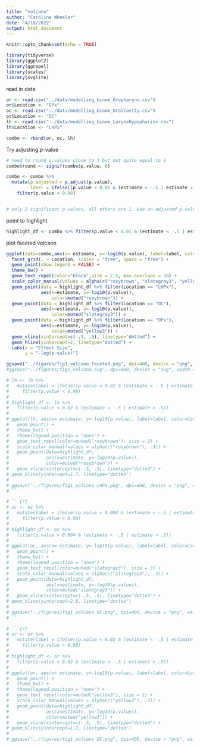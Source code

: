 ```yaml
---
title: "volcano"
author: "Caroline Wheeler"
date: "4/18/2022"
output: html_document
---
```


```r
knitr::opts_chunk$set(echo = TRUE)

library(tidyverse)
library(ggplot2)
library(ggrepel)
library(scales)
library(svglite)
```

read in data
```r
or <- read.csv("../data/modelling_binom_Oropharynx.csv")
or$Location <- "OPx"
oc <- read.csv("../data/modelling_binom_OralCavity.csv")
oc$Location <- "OC"
lh <- read.csv("../data/modelling_binom_LarynxHypopharinx.csv")
lh$Location <- "LHPx"

combo <- rbind(or, oc, lh)
```

Try adjusting p-value
```r
# need to round p.values close to 1 but not quite equal to 1
combo$round <- signif(combo$p.value, 6)

combo <- combo %>%
  mutate(p.adjusted = p.adjust(p.value),
         label = ifelse((p.value < 0.01 & (estimate < -.5 | estimate > .5)), term, "")) %>%
    filter(p.value < 0.98)


# only 2 significant p-values, all others are 1. Use un-adjusted p.value to plot.
```

point to highlight
```r
highlight_df <- combo %>% filter(p.value < 0.01 & (estimate < -.5 | estimate > .5))
```

plot faceted volcano
```r
ggplot(data=combo,aes(x= estimate, y=-log10(p.value), label=label, color=Location)) + 
  facet_grid(. ~ Location, scales = "free", space = "free") +
  geom_point(show.legend = FALSE) + 
  theme_bw() + 
  geom_text_repel(color="black",size = 2.5, max.overlaps = 30) + 
  scale_color_manual(values = alpha(c("rosybrown", "slategray3", "yellow3"), .3)) +
  geom_point(data = highlight_df %>% filter(Location == "LHPx"),
             aes(x=estimate, y=-log10(p.value)),
                 color=muted("rosybrown")) + 
  geom_point(data = highlight_df %>% filter(Location == "OC"),
             aes(x=estimate, y=-log10(p.value)),
                 color=muted("slategray3")) + 
  geom_point(data = highlight_df %>% filter(Location == "OPx"),
             aes(x=estimate, y=-log10(p.value)),
                 color=muted("yellow3")) + 
  geom_vline(xintercept=c(-.5, .5), linetype="dotted") +
  geom_hline(yintercept=2, linetype="dotted") +
  labs(x = "Effect Size",
       y = "-log(p-value)")

ggsave("../figures/fig1_volcano_faceted.png", dpi=400, device = "png", width = 8 , height = 5)
#ggsave("../figures/fig1_volcano.svg", dpi=400, device = "svg", width = 6 , height = 5)
```

```r
# lh <- lh %>%
#   mutate(label = ifelse((p.value < 0.02 & (estimate < -.5 | estimate > .5)), term, "")) %>%
#     filter(p.value < 0.98)
# 
# highlight_df <- lh %>% 
#   filter(p.value < 0.02 & (estimate < -.5 | estimate > .5))
# 
# ggplot(lh, aes(x= estimate, y=-log10(p.value), label=label, color=Location)) + 
#   geom_point() + 
#   theme_bw() + 
#   theme(legend.position = "none") +
#   geom_text_repel(color=muted("rosybrown"), size = 2) + 
#   scale_color_manual(values = alpha(c("rosybrown"), .3)) +
#   geom_point(data=highlight_df, 
#              aes(x=estimate, y=-log10(p.value)), 
#              color=muted("rosybrown")) +
#   geom_vline(xintercept=c(-.5, .5), linetype="dotted") +
# geom_hline(yintercept=1.7, linetype="dotted") 
# 
# ggsave("../figures/fig1_volcano_LHPx.png", dpi=400, device = "png", width = 5 , height = 5)
# ```

# ```{r}
# oc <- oc %>%
#   mutate(label = ifelse((p.value < 0.004 & (estimate < -.5 | estimate > .5)), term, "")) %>%
#     filter(p.value < 0.98)
# 
# highlight_df <- oc %>% 
#   filter(p.value < 0.004 & (estimate < -.5 | estimate > .5))
# 
# ggplot(oc, aes(x= estimate, y=-log10(p.value), label=label, color=Location)) + 
#   geom_point() + 
#   theme_bw() + 
#   theme(legend.position = "none") +
#   geom_text_repel(color=muted("slategray3"), size = 3) + 
#   scale_color_manual(values = alpha(c("slategray3"), .3)) +
#   geom_point(data=highlight_df, 
#              aes(x=estimate, y=-log10(p.value)), 
#              color=muted("slategray3")) +
#   geom_vline(xintercept=c(-.5, .5), linetype="dotted") +
# geom_hline(yintercept=2.6, linetype="dotted") 
# 
# ggsave("../figures/fig1_volcano_OC.png", dpi=400, device = "png", width = 5 , height = 5)
# ```

# ```{r}
# or <- or %>%
#   mutate(label = ifelse((p.value < 0.02 & (estimate < -.5 | estimate > .5)), term, "")) %>%
#     filter(p.value < 0.98)
# 
# highlight_df <- or %>% 
#   filter(p.value < 0.02 & (estimate < -.5 | estimate > .5))
# 
# ggplot(or, aes(x= estimate, y=-log10(p.value), label=label, color=Location)) + 
#   geom_point() + 
#   theme_bw() + 
#   theme(legend.position = "none") +
#   geom_text_repel(color=muted("yellow3"), size = 2) + 
#   scale_color_manual(values = alpha(c("yellow3"), .3)) +
#   geom_point(data=highlight_df, 
#              aes(x=estimate, y=-log10(p.value)), 
#              color=muted("yellow3")) +
#   geom_vline(xintercept=c(-.5, .5), linetype="dotted") +
# geom_hline(yintercept=1.7, linetype="dotted") 
# 
# ggsave("../figures/fig1_volcano_OC.png", dpi=400, device = "png", width = 5 , height = 5)
```



